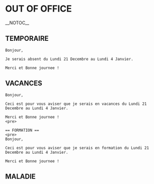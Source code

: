 = OUT OF OFFICE =
__NOTOC__
<!-- This is a comment -->

== TEMPORAIRE ==
<pre>
Bonjour,

Je serais absent du Lundi 21 Decembre au Lundi 4 Janvier.

Merci et Bonne journee !
</pre>

== VACANCES ==
<pre>
Bonjour,

Ceci est pour vous aviser que je serais en vacances du Lundi 21 Decembre au Lundi 4 Janvier.

Merci et Bonne journee !
<pre>

== FORMATION ==
<pre>
Bonjour,

Ceci est pour vous aviser que je serais en formation du Lundi 21 Decembre au Lundi 4 Janvier.

Merci et Bonne journee !
</pre>

== MALADIE ==

